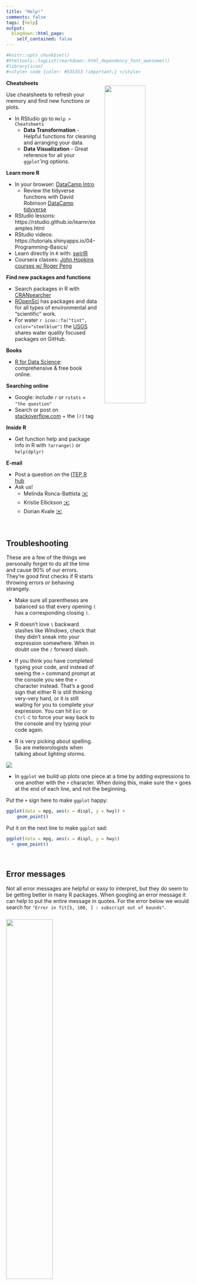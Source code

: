 ```yaml
---
title: "Help!"
comments: false
tags: [help]
output: 
  blogdown::html_page: 
    self_contained: false
---
```


```r
#knitr::opts_chunk$set()
#htmltools::tagList(rmarkdown::html_dependency_font_awesome())
#library(icon)
#<style> code {color: #535353 !important;} </style>
```



__Cheatsheets__

<a href="https://www.rstudio.com/wp-content/uploads/2018/08/data-visualization-2.1.png">
![](../images/cheatsheet_ggplot.jpg){style="width: 47%; float: right; margin-left: 20px; margin-top: -16px;"}
</a>

Use cheatsheets to refresh your memory and find new functions or plots. 

- In RStudio go to `Help > Cheatsheets`
    - __Data Transformation__ - Helpful functions for cleaning and arranging your data.  
    - __Data Visualization__ - Great reference for all your `ggplot`'ing options. 


__Learn more R__

- In your browser: [DataCamp Intro](https://campus.datacamp.com/courses/free-introduction-to-r/chapter-1-intro-to-basics-1?ex=1)
   - Review the tidyverse functions with David Robinson [DataCamp tidyverse](https://campus.datacamp.com/courses/introduction-to-the-tidyverse/data-wrangling-1)
- RStudio lessons: https://rstudio.github.io/learnr/examples.html
- RStudio videos: https://tutorials.shinyapps.io/04-Programming-Basics/
-	Learn directly in `R` with: [swirlR](https://swirlstats.com/students.html)  
- Coursera classes: [John Hopkins courses w/ Roger Peng](https://www.coursera.org/specializations/jhu-data-science)    


__Find new packages and functions__

- Search packages in R with [CRANsearcher](https://github.com/RhoInc/CRANsearcher)
- [ROpenSci](https://ropensci.org/packages/) has packages and data for all types of environmental and "scientific" work.
- For water `r icon::fa("tint", color="steelblue")` the [USGS](https://github.com/USGS-R) shares water quality focused packages on GitHub.

__Books__    

- [R for Data Science](http://r4ds.had.co.nz/): comprehensive & free book online.    
    
__Searching online__

- Google: include `r` or `rstats` + `"the question"`
- Search or post on [stackoverflow.com](https://stackoverflow.com/questions/12675147/how-can-we-make-xkcd-style-graphs) + the `[r]` tag

__Inside R__

- Get function help and package info in R with `?arrange()` or `help(dplyr)`

__E-mail__

- Post a question on the [ITEP R hub](https://github.com/itep-data/R-questions/issues)  
- Ask us!
    - Melinda Ronca-Battista [✉️](mailto:Melinda.Ronca-Battista@nau.edu?Subject=I%20have%20a%20R%20question)
    - Kristie Ellickson [✉️](mailto:kristie.ellickson@state.mn.us?Subject=I%20have%20a%20R%20question)
    - Dorian Kvale [✉️](mailto:dorian.kvale@state.mn.us?Subject=I%20have%20a%20R%20question)

<br>

## Troubleshooting

These are a few of the things we personally forget to do all the time and cause 90% of our errors. They're good first checks if R starts throwing errors or behaving strangely.
  
- Make sure all parentheses are balanced so that every opening `(` has a corresponding closing `)`.
- R doesn't love `\` backward slashes like _Windows_, check that they didn't sneak into your expression somewhere. When in doubt use the `/` forward slash.
- If you think you have completed typing your code, and instead of seeing the `>` command prompt at the console you see the `+` character instead. That's a good sign that either R is still thinking very-very hard, or it is still waiting for you to complete your expression. You can hit `Esc` or `Ctrl-C` to force your way back to the console and try typing your code again. 

- R is very picking about spelling. So are meteorologists when talking about _lighting storms_.

![](../images/lightning_spelling.jpg)

- In `ggplot` we build up plots one piece at a time by adding expressions to one another with the `+` character. When doing this, make sure the `+` goes at the end of each line, and not the beginning. 

Put the `+` sign here to make `ggplot` happy:

```r
ggplot(data = mpg, aes(x = displ, y = hwy)) +
    geom_point()
```

Put it on the next line to make `ggplot` sad:

```r
ggplot(data = mpg, aes(x = displ, y = hwy))
  + geom_point()
```

<br>

## Error messages

Not all error messages are helpful or easy to interpret, but they do seem to be getting better in many R packages. When googling an error message it can help to put the entire message in quotes. For the error below we would search for `"Error in fit[5, 100, ] : subscript out of bounds"`.

<div align="center" style="margin-top: 24px;">

![](../images/warnings and errors.jpeg){style="width: 50%;"}

</div>


<br>
